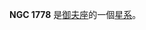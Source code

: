 {{NGCInfoBox|NGCID=NGC 1778|發現者=弗里德里希·威廉·赫歇爾|發現日期=1787年1月17日|其他編號=OCL 429|曆元=J2000.0|赤經=5時8分5秒
|赤緯=37°1'24"|星座=御夫座|星體=星系|星等=7.7|表面亮度=|藍等=}}

'''NGC 1778''' 是[[御夫座|御夫座]]的一個[[星系|星系]]。

{{NGCReference|1778}}
{{Catalogs|NGC=1778}}